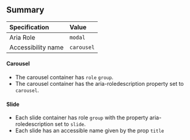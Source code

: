 ## Summary

| Specification      | Value      |
| :----------------- | :--------- |
| Aria Role          | `modal`    |
| Accessibility name | `carousel` |

#### Carousel

- The carousel container has `role` `group`.
- The carousel container has the aria-roledescription property set to `carousel`.

#### Slide

- Each slide container has role `group` with the property aria-roledescription set to `slide`.
- Each slide has an accessible name given by the prop `title`
